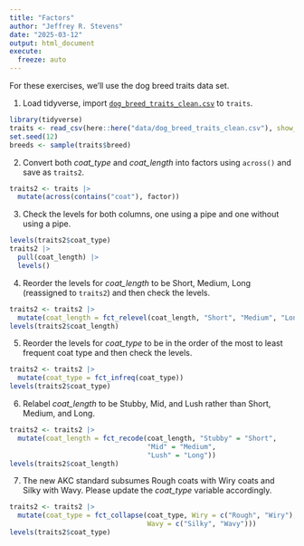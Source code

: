 ```yaml
---
title: "Factors"
author: "Jeffrey R. Stevens"
date: "2025-03-12"
output: html_document
execute:
  freeze: auto
---
```


For these exercises, we'll use the dog breed traits data set. 

1. Load tidyverse, import [`dog_breed_traits_clean.csv`](https://jeffreyrstevens.github.io/dpavir2025/data/dog_breed_traits_clean.csv) to `traits`.

```r
library(tidyverse)
traits <- read_csv(here::here("data/dog_breed_traits_clean.csv"), show_col_types = FALSE)
set.seed(12)
breeds <- sample(traits$breed)
```


2. Convert both _coat_type_ and _coat_length_ into factors using `across()` and save as `traits2`.

```r
traits2 <- traits |> 
  mutate(across(contains("coat"), factor))
```


3. Check the levels for both columns, one using a pipe and one without using a pipe.

```r
levels(traits2$coat_type)
traits2 |> 
  pull(coat_length) |> 
  levels()
```

4. Reorder the levels for _coat_length_ to be Short, Medium, Long (reassigned to `traits2`) and then check the levels.

```r
traits2 <- traits2 |> 
  mutate(coat_length = fct_relevel(coat_length, "Short", "Medium", "Long"))
levels(traits2$coat_length)
```

5. Reorder the levels for _coat_type_ to be in the order of the most to least frequent coat type and then check the levels.

```r
traits2 <- traits2 |> 
  mutate(coat_type = fct_infreq(coat_type))
levels(traits2$coat_type)
```

6. Relabel _coat_length_ to be Stubby, Mid, and Lush rather than Short, Medium, and Long.

```r
traits2 <- traits2 |> 
  mutate(coat_length = fct_recode(coat_length, "Stubby" = "Short",
                                  "Mid" = "Medium",
                                  "Lush" = "Long"))
levels(traits2$coat_length)
```

7. The new AKC standard subsumes Rough coats with Wiry coats and Silky with Wavy. Please update the _coat_type_ variable accordingly.

```r
traits2 <- traits2 |> 
  mutate(coat_type = fct_collapse(coat_type, Wiry = c("Rough", "Wiry"),
                                  Wavy = c("Silky", "Wavy")))
levels(traits2$coat_type)
```

